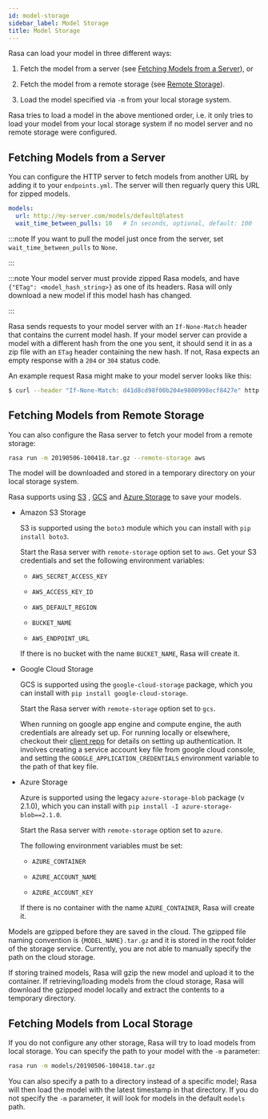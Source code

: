 ```yaml
---
id: model-storage
sidebar_label: Model Storage
title: Model Storage
---
```


Rasa can load your model in three different ways:

1. Fetch the model from a server (see [Fetching Models from a Server](./model-storage.mdx#server-fetch-from-server)), or

2. Fetch the model from a remote storage (see [Remote Storage](./model-storage.mdx#server-fetch-from-remote-storage)).

3. Load the model specified via `-m` from your local storage system.

Rasa tries to load a model in the above mentioned order, i.e. it only tries to load your model from your local
storage system if no model server and no remote storage were configured.

<a aria-hidden="true" tabIndex="-1" className="anchor enhancedAnchor" id="server-fetch-from-server"></a>

## Fetching Models from a Server

You can configure the HTTP server to fetch models from another URL
by adding it to your `endpoints.yml`. The server will then
reguarly query this URL for zipped models.

```yaml
models:
  url: http://my-server.com/models/default@latest
  wait_time_between_pulls: 10   # In seconds, optional, default: 100
```

:::note
If you want to pull the model just once from the server, set
`wait_time_between_pulls` to `None`.

:::

:::note
Your model server must provide zipped Rasa models, and have
`{"ETag": <model_hash_string>}` as one of its headers. Rasa will
only download a new model if this model hash has changed.

:::

Rasa sends requests to your model server with an `If-None-Match`
header that contains the current model hash. If your model server can
provide a model with a different hash from the one you sent, it should send it
in as a zip file with an `ETag` header containing the new hash. If not, Rasa
expects an empty response with a `204` or `304` status code.

An example request Rasa might make to your model server looks like this:

```bash
$ curl --header "If-None-Match: d41d8cd98f00b204e9800998ecf8427e" http://my-server.com/models/default@latest
```

<a aria-hidden="true" tabIndex="-1" className="anchor enhancedAnchor" id="server-fetch-from-remote-storage"></a>

## Fetching Models from Remote Storage

You can also configure the Rasa server to fetch your model from a remote storage:

```bash
rasa run -m 20190506-100418.tar.gz --remote-storage aws
```

The model will be downloaded and stored in a temporary directory on your local storage system.

Rasa supports using [S3](https://aws.amazon.com/s3/) ,
[GCS](https://cloud.google.com/storage/) and [Azure Storage](https://azure.microsoft.com/services/storage/) to save your models.

* Amazon S3 Storage

  S3 is supported using the `boto3` module which you can
  install with `pip install boto3`.

  Start the Rasa server with `remote-storage` option set to
  `aws`. Get your S3 credentials and set the following
  environment variables:

    * `AWS_SECRET_ACCESS_KEY`

    * `AWS_ACCESS_KEY_ID`

    * `AWS_DEFAULT_REGION`

    * `BUCKET_NAME`

    * `AWS_ENDPOINT_URL`

  If there is no bucket with the name `BUCKET_NAME`, Rasa will create it.

* Google Cloud Storage

  GCS is supported using the `google-cloud-storage` package,
  which you can install with `pip install google-cloud-storage`.

  Start the Rasa server with `remote-storage` option set to `gcs`.

  When running on google app engine and compute engine, the auth
  credentials are already set up. For running locally or elsewhere,
  checkout their
  [client repo](https://github.com/GoogleCloudPlatform/python-docs-samples/tree/master/storage/cloud-client#authentication)
  for details on setting up authentication. It involves creating
  a service account key file from google cloud console,
  and setting the `GOOGLE_APPLICATION_CREDENTIALS` environment
  variable to the path of that key file.

* Azure Storage

  Azure is supported using the legacy `azure-storage-blob` package (v 2.1.0),
  which you can install with `pip install -I azure-storage-blob==2.1.0`.

  Start the Rasa server with `remote-storage` option set to `azure`.

  The following environment variables must be set:

    * `AZURE_CONTAINER`

    * `AZURE_ACCOUNT_NAME`

    * `AZURE_ACCOUNT_KEY`

  If there is no container with the name `AZURE_CONTAINER`, Rasa will create it.

Models are gzipped before they are saved in the cloud. The gzipped file naming convention
is `{MODEL_NAME}.tar.gz` and it is stored in the root folder of the storage service.
Currently, you are not able to manually specify the path on the cloud storage.

If storing trained models, Rasa will gzip the new model and upload it to the container. If retrieving/loading models
from the cloud storage, Rasa will download the gzipped model locally and extract the contents to a temporary directory.


## Fetching Models from Local Storage

If you do not configure any other storage, Rasa will try to load models from local storage.
You can specify the path to your model with the `-m` parameter:

```bash
rasa run -m models/20190506-100418.tar.gz
```

You can also specify a path to a directory instead of a specific model; Rasa will
then load the model with the latest timestamp in that directory. If you do not
specify the `-m` parameter, it will look for models in the default `models` path.
